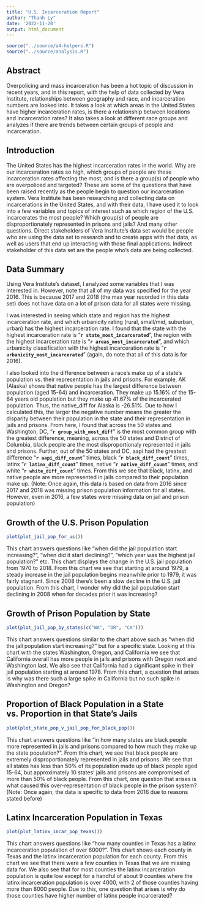 ```yaml
---
title: "U.S. Incarceration Report"
author: "Thanh Ly"
date: '2022-11-20'
output: html_document
---
```


```r
source("../source/a4-helpers.R")
source("../source/analysis.R")
```

## Abstract 
Overpolicing and mass incarceration has been a hot topic of discussion in recent years, and in this report, with the help of data collected by Vera Institute, relationships between geography and race, and incarceration numbers are looked into. It takes a look at which areas in the United States have higher incarceration rates, is there a relationship between locations and incarceration rates? It also takes a look at different race groups and analyzes if there are trends between certain groups of people and incarceration.

## Introduction 
The United States has the highest incarceration rates in the world. Why are our incarceration rates so high, which groups of people are these incarceration rates affecting the most, and is there a group(s) of people who are overpoliced and targeted? These are some of the questions that have been raised recently as the people begin to question our incarceration system. Vera Institute has been researching and collecting data on incarcerations in the United States, and with their data, I have used it to look into a few variables and topics of interest such as which region of the U.S. incarcerates the most people? Which group(s) of people are disproportionately represented in prisons and jails? And many other questions. Direct stakeholders of Vera Institute's data set would be people who are using the data set to research and to create apps with that data, as well as users that end up interacting with those final applications. Indirect stakeholder of this data set are the people who's data are being collected.

## Data Summary 
Using Vera Institute's dataset, I analyzed some variables that I was interested in. However, note that all of my data was specified for the year 2016. This is because 2017 and 2018 (the max year recorded in this data set) does not have data on a lot of prison data for all states were missing.

I was interested in seeing which state and region has the highest incarceration rate, and which urbanicity rating (rural, small/mid, suburban, urban) has the highest incarceration rate. I found that the state with the highest incarceration rate is "**`r state_most_incarcerated`**", the region with the highest incarceration rate is "**`r areas_most_incarcerated`**", and which urbanicity classification with the highest incarceration rate is "**`r urbanicity_most_incarcerated`**" (again, do note that all of this data is for 2016).

I also looked into the difference between a race's make up of a state's population vs. their representation in jails and prisons. For example, AK (Alaska) shows that native people has the largest difference between population (aged 15-64) and incarceration. They make up 15.16% of the 15-64 years old population but they make up 41.67% of the incarcerated population. Thus, the native_diff for Alaska is -26.51%. Due to how I calculated this, the larger the negative number means the greater the disparity between their population in the state and their representation in jails and prisons. From here, I found that across the 50 states and Washington, DC, "**`r group_with_most_diff`**" is the most common group with the greatest difference, meaning, across the 50 states and District of Columbia, black people are the most disproportionaly represented in jails and prisons. Further, out of the 50 states and DC, aapi had the greatest difference "**`r aapi_diff_count`**" times, black "**`r black_diff_count`**" times, latinx "**`r latinx_diff_count`**" times, native "**`r native_diff_count`**" times, and white "**`r white_diff_count`**" times. From this we see that black, latinx, and native people are more represented in jails compared to their population make up.
(Note: Once again, this data is based on data from 2016 since 2017 and 2018 was missing prison population information for all states. However, even in 2016, a few states were missing data on jail and prison population)

## Growth of the U.S. Prison Population
```r
plot(plot_jail_pop_for_us())
```

This chart answers questions like "when did the jail population start increasing?", "when did it start declining?", "which year was the highest jail population?" etc. This chart displays the change in the U.S. jail population from 1970 to 2018. From this chart we see that starting at around 1979, a steady increase in the jail population begins meanwhile prior to 1979, it was fairly stagnant. Since 2008 there's been a slow decline in the U.S. jail population. From this chart, I wonder why did the jail population start declining in 2008 when for decades prior it was increasing?

## Growth of Prison Population by State
```r
plot(plot_jail_pop_by_states(c("WA", "OR", "CA")))
```

This chart answers questions similar to the chart above such as "when did the jail population start increasing?" but for a specific state. Looking at this chart with the states Washington, Oregon, and California we see that California overall has more people in jails and prisons with Oregon next and Washington last. We also see that California had a significant spike in their jail population starting at around 1978. From this chart, a question that arises is why was there such a large spike in California but no such spike in Washington and Oregon?

## Proportion of Black Population in a State vs. Proportion in that State's Jails
```r
plot(plot_state_pop_v_jail_pop_for_black_pop())
```

This chart answers questions like "in how many states are black people more represented in jails and prisons compared to how much they make up the state population?". From this chart, we see that black people are extremely disproportionately represented in jails and prisons. We see that all states has less than 50% of its population made up of black people aged 15-64, but approximately 10 states' jails and prisons are compromised of more than 50% of black people. From this chart, one question that arises is what caused this over-representation of black people in the prison system?
(Note: Once again, the data is specific to data from 2016 due to reasons stated before)

## Latinx Incarceration Population in Texas
```r
plot(plot_latinx_incar_pop_texas())
```

This chart answers questions like "how many counties in Texas has a latinx incarceration population of over 6000?". This chart shows each county in Texas and the latinx incarceration population for each county. From this chart we see that there were a few counties in Texas that we are missing data for. We also see that for most counties the latinx incarceration population is quite low except for a handful of about 9 counties where the latinx incarceration population is over 4000, with 2 of those counties having more than 8000 people. Due to this, one question that arises is why do those counties have higher number of latinx people incarcerated?

